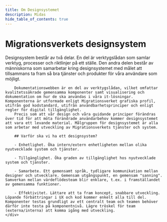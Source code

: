 ```yaml
---
title: Om Designsystemet
description: Midas
hide_table_of_contents: true
---
```


# Migrationsverkets designsystem

<div className="row">
    <div className="col col--8">
        Designsystem består av två delar. En del är verktygslådan som samlar verktyg, processer och riktlinjer på ett ställe. Den andra delen består av människorna som samarbetar kring designsystemet med målet att tillsammans ta fram så bra tjänster och produkter för våra användare som möjligt.

        Dokumentationswebben är en del av verktygslådan, vilket omfattar kvalitetssäkrade gemensamma komponenter samt visualisering och dokumentation om hur de ska användas i våra it-lösningar. Komponenterna är utformade enligt Migrationsverket grafiska profil, utifrån god kodstandard, utifrån användbarhetsprinciper och enligt regler för digital tillgänglighet.
        Precis som att vår design och våra guidande principer förändras över tid för att möta förändrade användarbehov kommer designsystemet att vara ett levande material. Målgruppen för designsystemet är alla som arbetar med utveckling av Migrationsverkets tjänster och system.

        ## Varför ska vi ha ett designsystem?

        - Enhetlighet. Öka intern/extern enhetligheten mellan olika nyutvecklade system och tjänster.

        - Tillgänglighet. Öka graden av tillgänglighet hos nyutvecklade system och tjänster.

        - Samarbete. Ett gemensamt språk, tydligare kommunikation mellan designer och utvecklare. Gemensam utgångspunkt, en gemensam "sanning". Samverkan mellan värdeflödesteam blir enklare, t.ex. i framställandet av gemensamma funktioner.

        - Effektivitet. Lättare att ta fram koncept, snabbare utveckling. Löpande förbättringar i UX och kod kommer enkelt alla till del. Komponenter testas grundligt av ett centralt team och teamen behöver därför inte testa på komponentnivå. Lägre tröskel för team (externa/interna) att komma igång med utveckling.
    </div>
</div>
